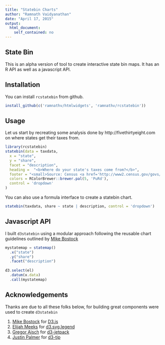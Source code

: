 ```yaml
---
title: "Statebin Charts"
author: "Ramnath Vaidyanathan"
date: "April 17, 2015"
output:
  html_document:
    self_contained: no
---
```


## State Bin

This is an alpha version of tool to create interactive state bin maps. It has an R API as well as a javascript API.

## Installation

You can install `rcstatebin` from github. 

```r
install_github(c('ramnathv/htmlwidgets', 'ramnathv/rcstatebin'))
```

## Usage

Let us start by recreating some analysis done by http://fivethirtyeight.com on where states get their taxes from. 

```r
library(rcstatebin)
statebin(data = taxdata,
  x = "state",
  y = "share",
  facet = "description",
  heading =  "<b>Where do your state's taxes come from?</b>",
  footer = "<small>Source: Census <a href='http://www2.census.gov/govs/statetax/14staxcd.txt'>(Data)</a>",
  colors = RColorBrewer::brewer.pal(5, 'PuRd'),
  control = 'dropdown'
)
```

You can also use a formula interface to create a statebin chart.

```r
statebin(taxdata, share ~ state | description, control = 'dropdown')
```

## Javascript API

I built `d3statebin` using a modular approach following the reusable chart guidelines outlined by [Mike Bostock](http://bost.ocks.org/mike/chart/)

```js
mystatemap = statemap()
  .x("state")
  .y("share")
  .facet("description")
  
d3.select(el)
  .datum(x.data)
  .call(mystatemap)
```


## Acknowledgements

Thanks are due to all these folks below, for building great components were used to create `d3statebin`

1. [Mike Bostock](https://github.com/mbostock) for [D3.js](http://d3js.org)
2. [Elijah Meeks](https://github.com/emeeks) for [d3.svg.legend](https://github.com/emeeks/d3-svg-legend)
3. [Gregor Aisch](https://github.com/gka) for [d3-jetpack](https://github.com/gka/d3-jetpack)
4. [Justin Palmer](Justin Palmer) for [d3-tip](https://github.com/Caged/d3-tip)